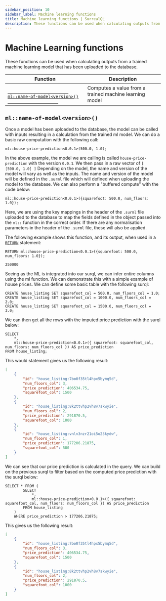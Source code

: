 ```yaml
---
sidebar_position: 10
sidebar_label: Machine learning functions
title: Machine learning functions | SurrealQL
description: These functions can be used when calculating outputs from a trained machine learning model that has been uploaded to the database.
---
```


# Machine Learning functions

These functions can be used when calculating outputs from a trained machine learning model that has been uploaded to the database.

<table>
	<thead>
		<tr>
			<th scope="col">Function</th>
			<th scope="col">Description</th>
		</tr>
	</thead>
	<tbody>
		<tr>
			<td scope="row" data-label="Function">
				<a href="#ml">
					<code>
						ml::name-of-model&lt;version&gt;()
					</code>
				</a>
			</td>
			<td scope="row" data-label="Description">Computes a value from a trained machine learning model</td>
		</tr>
	</tbody>
</table>

## `ml::name-of-model<version>()`

Once a model has been uploaded to the database, the model can be called with inputs resulting in a calculation
from the trained ml model. We can do a basic raw computation with the following call:

```surql title="API DEFINITION"
ml::house-price-prediction<0.0.1>(500.0, 1.0);
```
In the above example, the model we are calling is called `house-price-prediction` with the version `0.0.1`. We
then pass in a raw vector of `[ [500.0, 1.0] ]` Depending on the model, the name and version of the model will vary as well
as the inputs. The name and version of the model will be defined in the `.surml` file which will defined when uploading the
model to the database. We can also perform a "buffered compute" with the code below:

```surql title="API DEFINITION"
ml::house-price-prediction<0.0.1>({squarefoot: 500.0, num_floors: 1.0});
```
Here, we are using the key mappings in the header of the `.surml` file uploaded to the database to map the fields defined
in the object passed into the `ml::` function in the correct order. If there are any normalisation parameters in the header
of the `.surml` file, these will also be applied.

The following example shows this function, and its output, when used in a [`RETURN`](/docs/surrealdb/1.x/surrealql/statements/return) statement:

```surql 
RETURN ml::house-price-prediction<0.0.1>({squarefoot: 500.0, num_floors: 1.0});

250000
```

Seeing as the ML is integrated into our surql, we can infer entire columns using the ml function. We can demonstrate this with a simple
example of house prices. We can define some basic table with the following surql:

```surql
CREATE house_listing SET squarefoot_col = 500.0, num_floors_col = 1.0;
CREATE house_listing SET squarefoot_col = 1000.0, num_floors_col = 2.0;
CREATE house_listing SET squarefoot_col = 1500.0, num_floors_col = 3.0;
```

We can then get all the rows with the imputed price prediction with the surql below:

```surql
SELECT 
	*, 
	ml::house-price-prediction<0.0.1>({ squarefoot: squarefoot_col, num_floors: num_floors_col }) AS price_prediction 
FROM house_listing;
```

This would statement gives us the following result:

```json
[
	{
		"id": "house_listing:7bo0f35tl4hpx5bymq5d",
		"num_floors_col": 3,
		"price_prediction": 406534.75,
		"squarefoot_col": 1500
	},
	{
		"id": "house_listing:8k2ttvhp2vh8v7skwyie",
		"num_floors_col": 2,
		"price_prediction": 291870.5,
		"squarefoot_col": 1000
	},
	{
		"id": "house_listing:vnlv3nzr21oi5o23kydw",
		"num_floors_col": 1,
		"price_prediction": 177206.21875,
		"squarefoot_col": 500
	}
]
```

We can see that our price prediction is calculated in the query. We can build on the previous surql to filter based on the computed
price prediction with the surql below:

```surql
SELECT * FROM (
		SELECT 
			*, 
			ml::house-price-prediction<0.0.1>({ squarefoot: squarefoot_col, num_floors: num_floors_col }) AS price_prediction 
		FROM house_listing
	) 
	WHERE price_prediction > 177206.21875;
```

This gives us the following result:

```json
[
	{
		"id": "house_listing:7bo0f35tl4hpx5bymq5d",
		"num_floors_col": 3,
		"price_prediction": 406534.75,
		"squarefoot_col": 1500
	},
	{
		"id": "house_listing:8k2ttvhp2vh8v7skwyie",
		"num_floors_col": 2,
		"price_prediction": 291870.5,
		"squarefoot_col": 1000
	}
]
```


<br /><br />
